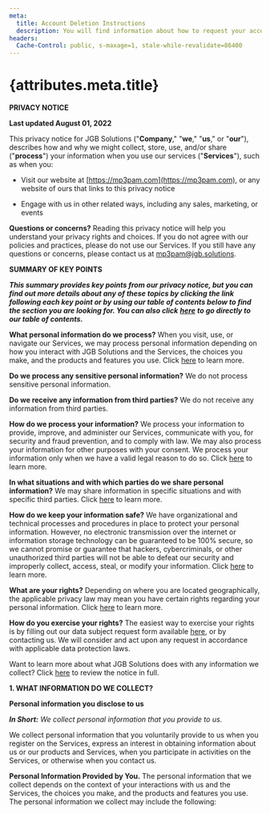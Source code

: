 ```yaml
---
meta:
  title: Account Deletion Instructions
  description: You will find information about how to request your account information to be deleted.
headers:
  Cache-Control: public, s-maxage=1, stale-while-revalidate=86400
---
```


# {attributes.meta.title}

**PRIVACY NOTICE**

**Last updated August 01, 2022**

This privacy notice for JGB Solutions ("**Company**," "**we**," "**us**," or "**our**"), describes how and why we might collect, store, use, and/or share ("**process**") your information when you use our services ("**Services**"), such as when you:

- Visit our website at [https://mp3pam.com](https://mp3pam.com), or any website of ours that links to this privacy notice

- Engage with us in other related ways, including any sales, marketing, or events

**Questions or concerns?** Reading this privacy notice will help you understand your privacy rights and choices. If you do not agree with our policies and practices, please do not use our Services. If you still have any questions or concerns, please contact us at mp3pam@jgb.solutions.

**SUMMARY OF KEY POINTS**

**_This summary provides key points from our privacy notice, but you can find out more details about any of these topics by clicking the link following each key point or by using our table of contents below to find the section you are looking for. You can also click_** [**_here_**](#toc) **_to go directly to our table of contents._**

**What personal information do we process?** When you visit, use, or navigate our Services, we may process personal information depending on how you interact with JGB Solutions and the Services, the choices you make, and the products and features you use. Click [here](#personalinfo) to learn more.

**Do we process any sensitive personal information?** We do not process sensitive personal information.

**Do we receive any information from third parties?** We do not receive any information from third parties.

**How do we process your information?** We process your information to provide, improve, and administer our Services, communicate with you, for security and fraud prevention, and to comply with law. We may also process your information for other purposes with your consent. We process your information only when we have a valid legal reason to do so. Click [here](#infouse) to learn more.

**In what situations and with which parties do we share personal information?** We may share information in specific situations and with specific third parties. Click [here](#whoshare) to learn more.

**How do we keep your information safe?** We have organizational and technical processes and procedures in place to protect your personal information. However, no electronic transmission over the internet or information storage technology can be guaranteed to be 100% secure, so we cannot promise or guarantee that hackers, cybercriminals, or other unauthorized third parties will not be able to defeat our security and improperly collect, access, steal, or modify your information. Click [here](#infosafe) to learn more.

**What are your rights?** Depending on where you are located geographically, the applicable privacy law may mean you have certain rights regarding your personal information. Click [here](#privacyrights) to learn more.

**How do you exercise your rights?** The easiest way to exercise your rights is by filling out our data subject request form available [here](https://app.termly.io/notify/fb8a5845-4103-4cfe-b412-52e5686ca3d5), or by contacting us. We will consider and act upon any request in accordance with applicable data protection laws.

Want to learn more about what JGB Solutions does with any information we collect? Click [here](#toc) to review the notice in full.

**1\. WHAT INFORMATION DO WE COLLECT?**

**Personal information you disclose to us**

**_In Short:_** *We collect personal information that you provide to us.*

We collect personal information that you voluntarily provide to us when you register on the Services, express an interest in obtaining information about us or our products and Services, when you participate in activities on the Services, or otherwise when you contact us.

**Personal Information Provided by You.** The personal information that we collect depends on the context of your interactions with us and the Services, the choices you make, and the products and features you use. The personal information we collect may include the following:
